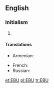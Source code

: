 {{also|ebu|.ebu}}
==English==

===Initialism===
{{rfc-header|Initialism}}
{{head|en|initialism}}

# {{w|European Broadcasting Union}}

====Translations====
{{trans-top|European Broadcasting Union}}
* Armenian: {{t|hy|ԵՀՄ}}
{{trans-mid}}
* French: {{t|fr|UER}}
* Russian: {{t|ru|ЕВС}}
{{trans-bottom}}

[[et:EBU]]
[[pl:EBU]]
[[tr:EBU]]